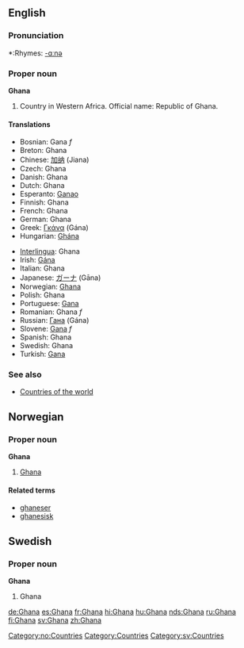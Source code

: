 ==English==

===Pronunciation===
*:Rhymes: [[Rhymes:English:-ɑːnə|-ɑːnə]]

===Proper noun===
'''Ghana'''
{{wikipedia}}
# Country in Western Africa. Official name: Republic of Ghana.

====Translations====
{{top}}
*Bosnian: Gana ''f''
*Breton: Ghana
*Chinese: [[加纳]] (Jiana)
*Czech: Ghana
*Danish: Ghana
*Dutch: Ghana
*Esperanto: [[Ganao]]
*Finnish: Ghana
*French: Ghana
*German: Ghana
*Greek: [[Γκάνα]] (Gána) {{f}}
*Hungarian: [[Ghána]]
{{mid}}
*[[Interlingua]]: Ghana
*Irish: [[Gána]]
*Italian: Ghana
*Japanese: [[ガーナ]] (Gāna)
*Norwegian: [[#Norwegian|Ghana]]
*Polish: Ghana
*Portuguese: [[Gana]]
*Romanian: Ghana ''f''
*Russian: [[Гана]] (Gána) {{f}}
*Slovene: [[Gana]] ''f''
*Spanish: Ghana
*Swedish: Ghana
*Turkish: [[Gana]]
{{bottom}}

===See also===
* [[Countries of the world]]

==Norwegian==
===Proper noun===
[[Category:no:Countries]]
'''Ghana'''
#[[#English|Ghana]]
====Related terms====
*[[ghaneser]]
*[[ghanesisk]]

==Swedish==
===Proper noun===
'''Ghana'''
# Ghana

[[Category:Countries]]
[[Category:sv:Countries]]

[[de:Ghana]]
[[es:Ghana]]
[[fr:Ghana]]
[[hi:Ghana]]
[[hu:Ghana]]
[[nds:Ghana]]
[[ru:Ghana]]
[[fi:Ghana]]
[[sv:Ghana]]
[[zh:Ghana]]